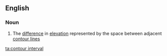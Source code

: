 ==English==

===Noun===
{{wikipedia}}
{{en-noun|head=[[contour]] [[interval]]}}

# The [[difference]] in [[elevation]] represented by the space between adjacent [[contour line]]s

[[ta:contour interval]]